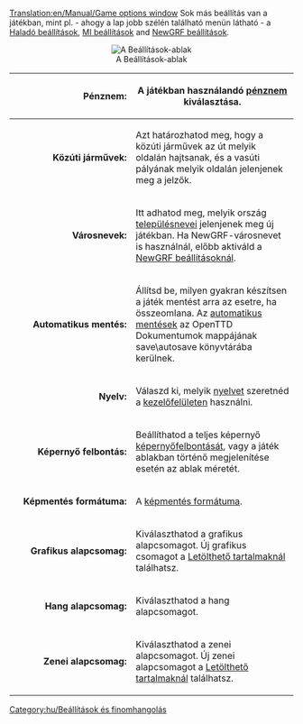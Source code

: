 [[Translation:en/Manual/Game options window]]
{{hu/Tartalomjegyzék}}
Sok más beállítás van a játékban, mint pl. - ahogy a lap jobb szélén található menün látható - a [[hu/Haladó beállítások|Haladó beállítások]], [[hu/MI beállítások|MI beállítások]] and [[hu/Manual/NewGRF|NewGRF beállítások]].  


<center>[[File:hu/game options.png|center|none|frame|A Beállítások-ablak]]</center>
{| cellpadding=15px 
|- 
! width="200px" align="right"|Pénznem:
| A játékban használandó [[hu/Archive/Manual/Settings/Pénznem|pénznem]] kiválasztása.
|-
| align="right" | <b>Közúti járművek: </b>|| Azt határozhatod meg, hogy a közúti járművek az út melyik oldalán hajtsanak, és a vasúti pályának melyik oldalán jelenjenek meg a jelzők.
|-
| align="right" | <b>Városnevek:</b>
| Itt adhatod meg, melyik ország [[hu/Településnevek|településnevei]] jelenjenek meg új játékban. Ha NewGRF-városnevet is használnál, előbb aktiváld a [[hu/Manual/NewGRF|NewGRF beállításoknál]].
|-
| align="right" |<b> Automatikus mentés:</b> 
| Állítsd be, milyen gyakran készítsen a játék mentést arra az esetre, ha összeomlana. Az [[hu/Autosave|automatikus mentések]] az OpenTTD Dokumentumok mappájának save\autosave könyvtárába kerülnek. 
|-
| align="right" | <b>Nyelv: </b>
| Válaszd ki, melyik [[hu/Archive/Manual/Settings/Language|nyelvet]] szeretnéd a [[hu/Manual/Felhasználói felület|kezelőfelületen]] használni. 
|-
| align="right" | <b>Képernyő felbontás: </b>
| Beállíthatod a teljes képernyő [[hu/Archive/Manual/Settings/Resolution|képernyőfelbontását]], vagy a játék ablakban történő megjelenítése esetén az ablak méretét.
|-
| align="right" | <b>Képmentés formátuma: </b>
| A [[hu/Archive/Manual/Settings/Screenshot format|képmentés formátuma]].
|-
| align="right" | <b>Grafikus alapcsomag: </b>
| Kiválaszthatod a grafikus alapcsomagot. Új grafikus csomagot a [[hu/Manual/Letölthető tartalmak|Letölthető tartalmaknál]] találhatsz. 
|-
| align="right" | <b>Hang alapcsomag: </b>
| Kiválaszthatod a hang alapcsomagot. 
|-
| align="right" | <b>Zenei alapcsomag:</b> 
| Kiválaszthatod a zenei alapcsomagot. Új zenei alapcsomagot a [[hu/Manual/Letölthető tartalmak|Letölthető tartalmaknál]] találhatsz. 
|}



[[Category:hu/Beállítások és finomhangolás]]
